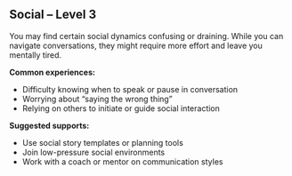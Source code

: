 ## Social – Level 3

You may find certain social dynamics confusing or draining. While you can navigate conversations, they might require more effort and leave you mentally tired.

**Common experiences:**
- Difficulty knowing when to speak or pause in conversation
- Worrying about “saying the wrong thing”
- Relying on others to initiate or guide social interaction

**Suggested supports:**
- Use social story templates or planning tools
- Join low-pressure social environments
- Work with a coach or mentor on communication styles